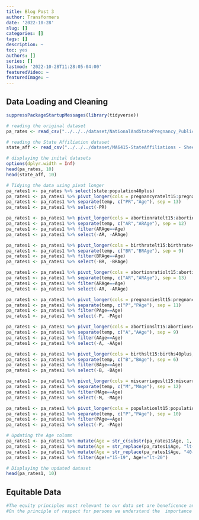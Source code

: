 ```yaml
---
title: Blog Post 3
author: Transformers
date: '2022-10-28'
slug: []
categories: []
tags: []
description: ~
toc: yes
authors: []
series: []
lastmod: '2022-10-28T11:28:05-04:00'
featuredVideo: ~
featuredImage: ~
---
```

## Data Loading and Cleaning

```r
suppressPackageStartupMessages(library(tidyverse))

# reading the original dataset
pa_rates <- read_csv("../../../dataset/NationalAndStatePregnancy_PublicUse.csv")

# reading the State Affiliation dataset
state_aff <- read_csv("../../../dataset/MA6415-StateAffiliations - Sheet1.csv")

# displaying the inital datasets
options(dplyr.width = Inf)
head(pa_rates, 10)
head(state_aff, 10)

# Tidying the data using pivot longer
pa_rates1 <- pa_rates %>% select(state:population40plus)
pa_rates1 <- pa_rates1 %>% pivot_longer(cols = pregnancyratelt15:pregnancyrate40plus, names_to = "temp", values_to = "Pregnancy Rate", names_repair = "minimal")
pa_rates1 <- pa_rates1 %>% separate(temp, c("PR","Age"), sep = 13)
pa_rates1 <- pa_rates1 %>% select(-PR)

pa_rates1 <- pa_rates1 %>% pivot_longer(cols = abortionratelt15:abortionrate40plus, names_to = "temp", values_to = "Abortion Rate", names_repair = "minimal")
pa_rates1 <- pa_rates1 %>% separate(temp, c("AR","ARAge"), sep = 12)
pa_rates1 <- pa_rates1 %>% filter(ARAge==Age)
pa_rates1 <- pa_rates1 %>% select(-AR, -ARAge)

pa_rates1 <- pa_rates1 %>% pivot_longer(cols = birthratelt15:birthrate40plus, names_to = "temp", values_to = "Birth Rate", names_repair = "minimal")
pa_rates1 <- pa_rates1 %>% separate(temp, c("BR","BRAge"), sep = 9)
pa_rates1 <- pa_rates1 %>% filter(BRAge==Age)
pa_rates1 <- pa_rates1 %>% select(-BR, -BRAge)

pa_rates1 <- pa_rates1 %>% pivot_longer(cols = abortionratiolt15:abortionratio40plus, names_to = "temp", values_to = "Abortion Ratio", names_repair = "minimal")
pa_rates1 <- pa_rates1 %>% separate(temp, c("AR","ARAge"), sep = 13)
pa_rates1 <- pa_rates1 %>% filter(ARAge==Age)
pa_rates1 <- pa_rates1 %>% select(-AR, -ARAge)

pa_rates1 <- pa_rates1 %>% pivot_longer(cols = pregnancieslt15:pregnancies40plus, names_to = "temp", values_to = "Pregnancies", names_repair = "minimal")
pa_rates1 <- pa_rates1 %>% separate(temp, c("P","PAge"), sep = 11)
pa_rates1 <- pa_rates1 %>% filter(PAge==Age)
pa_rates1 <- pa_rates1 %>% select(-P, -PAge)

pa_rates1 <- pa_rates1 %>% pivot_longer(cols = abortionslt15:abortions40plus, names_to = "temp", values_to = "Abortions", names_repair = "minimal")
pa_rates1 <- pa_rates1 %>% separate(temp, c("A","AAge"), sep = 9)
pa_rates1 <- pa_rates1 %>% filter(AAge==Age)
pa_rates1 <- pa_rates1 %>% select(-A, -AAge)

pa_rates1 <- pa_rates1 %>% pivot_longer(cols = birthslt15:births40plus, names_to = "temp", values_to = "Births", names_repair = "minimal")
pa_rates1 <- pa_rates1 %>% separate(temp, c("B","BAge"), sep = 6)
pa_rates1 <- pa_rates1 %>% filter(BAge==Age)
pa_rates1 <- pa_rates1 %>% select(-B, -BAge)

pa_rates1 <- pa_rates1 %>% pivot_longer(cols = miscarriageslt15:miscarriages40plus, names_to = "temp", values_to = "Miscarriages", names_repair = "minimal")
pa_rates1 <- pa_rates1 %>% separate(temp, c("M","MAge"), sep = 12)
pa_rates1 <- pa_rates1 %>% filter(MAge==Age)
pa_rates1 <- pa_rates1 %>% select(-M, -MAge)

pa_rates1 <- pa_rates1 %>% pivot_longer(cols = populationlt15:population40plus, names_to = "temp", values_to = "Population", names_repair = "minimal")
pa_rates1 <- pa_rates1 %>% separate(temp, c("P","PAge"), sep = 10)
pa_rates1 <- pa_rates1 %>% filter(PAge==Age)
pa_rates1 <- pa_rates1 %>% select(-P, -PAge)

# Updating the Age column
pa_rates1 <- pa_rates1 %>% mutate(Age = str_c(substr(pa_rates1$Age, 1, 2), substr(pa_rates1$Age, 3, 4), sep = "-"))
pa_rates1 <- pa_rates1 %>% mutate(Age = str_replace(pa_rates1$Age, "lt-15", "<15"))
pa_rates1 <- pa_rates1 %>% mutate(Age = str_replace(pa_rates1$Age, "40-pl", "40>"))
pa_rates1 <- pa_rates1 %>% filter(Age!="15-19", Age!="lt-20")

# Displaying the updated dataset
head(pa_rates1, 10)
```

## Equitable Data
```r
#The equity principles most relevant to our data set are beneficence and respect for persons. On the principle of beneficence, we are aware of how sensitive the topic can be, potential risks of re-identification, transparency, and how publication could be misconstrued against people and communities. Firstly, we acknowledge that the topic of abortion/pregnancy/miscarrages can be a very sensitive one to the general public, as well as a highly politicized topic given the recent upheaval following the Supreme Court overturning Roe v Wade. Therefore, any interpretation of this topic could potentially harm communities so we must present our findings carefully and thoughtfully, as we do not want our findings to be misinterpreted in a harmful way. Secondly, data about abortions and miscarrages has potential to unintentionally expose sensitive information about individuals that could be harmful to them. Luckily, our specific data set does not contain any personally identifiable information, with the information only going as far as statewide and age being in ranges. Finally, there are some clear limitations we have on what we can do because of the data set that we chose.  As stated before, our data set deals with statewide data with age ranges instead of every year, so we are missing a lot of information that could give us more insight onto the data. Our analysis is limited because we do not have information like demographics, context surrounding each pregnancy/abortion, health of the mother, and socio-economic status. 
#On the principle of respect for persons we understand the  importance of informed consent and transparency on what the plans are for the data after the conclusion of our project. Because of the sensitivity of our topic, we believe that informed consent is essential because the data does include teenagers who deserve special consideration and protection. It is important that they understand the purpose of the information collected about them and how that information is intended to be used. We also want to acknowledge that future data analysis should use datasets that explicitly include marginalized groups - our transparency about this significant limitation is critical. Our intention with this project is to share information with community members in a clear and digestible way with our intentions being transparent.

```